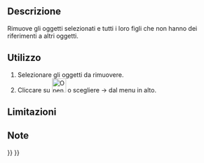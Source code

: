 <languages/>

{{Docnav/it
|[[OpenSCAD_ReplaceObject/it|Sostituisci oggetto]]
|[[OpenSCAD_RefineShapeFeature/it|Affina forma]]
|[[OpenSCAD_Workbench/it|OpenSCAD]]
|IconL=OpenSCAD_ReplaceObject.svg
|IconR=OpenSCAD_RefineShapeFeature.svg
|IconC=Workbench_OpenSCAD.svg
}}

<div class="mw-translate-fuzzy">
{{GuiCommand/it
|Name=OpenSCAD RemoveSubtree
|Name/it=OpenSCAD Elimina un ramo
|MenuLocation=OpenSCAD → Rimuovi oggetti e loro figli|
|Workbenches=[[OpenSCAD_Workbench/it|OpenSCAD]]
}}
</div>

<span id="Description"></span>
==Descrizione== 

Rimuove gli oggetti selezionati e tutti i loro figli che non hanno dei riferimenti a altri oggetti.

<span id="Usage"></span>
==Utilizzo== 

# Selezionare gli oggetti da rimuovere.
# Cliccare su [[Image:OpenSCAD_RemoveSubtree.svg|32px]] o scegliere {{KEY| OpenSCAD}}  →  {{KEY|[[Image:OpenSCAD_RemoveSubtree.svg|32px]] Rimuovi oggetti e figli}} dal menu in alto.

<span id="Limitations"></span>
==Limitazioni==


<span id="Notes"></span>
==Note==


{{Docnav/it
|[[OpenSCAD_ReplaceObject/it|Sostituisci oggetto]]
|[[OpenSCAD_RefineShapeFeature/it|Affina forma]]
|[[OpenSCAD_Workbench/it|OpenSCAD]]
|IconL=OpenSCAD_ReplaceObject.svg
|IconR=OpenSCAD_RefineShapeFeature.svg
|IconC=Workbench_OpenSCAD.svg
}}

{{OpenSCAD_Tools_navi{{#translation:}}}}
{{Userdocnavi{{#translation:}}}}